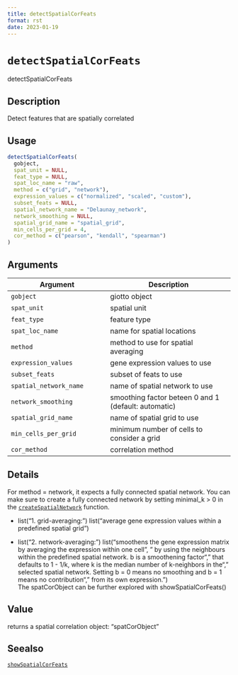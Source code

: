 ```yaml
--- 
title: detectSpatialCorFeats 
format: rst 
date: 2023-01-19 
--- 
```

# `detectSpatialCorFeats`

detectSpatialCorFeats


## Description

Detect features that are spatially correlated


## Usage

```r
detectSpatialCorFeats(
  gobject,
  spat_unit = NULL,
  feat_type = NULL,
  spat_loc_name = "raw",
  method = c("grid", "network"),
  expression_values = c("normalized", "scaled", "custom"),
  subset_feats = NULL,
  spatial_network_name = "Delaunay_network",
  network_smoothing = NULL,
  spatial_grid_name = "spatial_grid",
  min_cells_per_grid = 4,
  cor_method = c("pearson", "kendall", "spearman")
)
```


## Arguments

Argument      |Description
------------- |----------------
`gobject`     |     giotto object
`spat_unit`     |     spatial unit
`feat_type`     |     feature type
`spat_loc_name`     |     name for spatial locations
`method`     |     method to use for spatial averaging
`expression_values`     |     gene expression values to use
`subset_feats`     |     subset of feats to use
`spatial_network_name`     |     name of spatial network to use
`network_smoothing`     |     smoothing factor beteen 0 and 1 (default: automatic)
`spatial_grid_name`     |     name of spatial grid to use
`min_cells_per_grid`     |     minimum number of cells to consider a grid
`cor_method`     |     correlation method


## Details

For method = network, it expects a fully connected spatial network. You can make sure to create a
 fully connected network by setting minimal_k > 0 in the [`createSpatialNetwork`](#createspatialnetwork) function.
   

*  list("1. grid-averaging: ") list("average gene expression values within a predefined spatial grid")   

*  list("2. network-averaging: ") list("smoothens the gene expression matrix by averaging the expression within one cell\n", " by using the neighbours within the predefined spatial network. b is a smoothening factor\n", " that defaults to 1 - 1/k, where k is the median number of  k-neighbors in the\n", " selected spatial network. Setting b = 0 means no smoothing and b = 1 means no contribution\n", " from its own expression.")  
 The spatCorObject can be further explored with showSpatialCorFeats()


## Value

returns a spatial correlation object: "spatCorObject"


## Seealso

[`showSpatialCorFeats`](#showspatialcorfeats)



